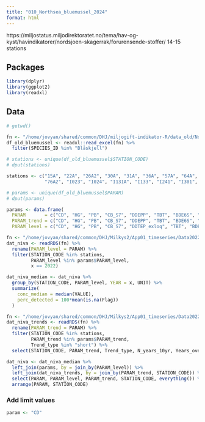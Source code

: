 ```yaml
---
title: "010_Northsea_bluemussel_2024"
format: html
---
```



https://miljostatus.miljodirektoratet.no/tema/hav-og-kyst/havindikatorer/nordsjoen-skagerrak/forurensende-stoffer/
14-15 stations  

## Packages  

```r

library(dplyr)
library(ggplot2)
library(readxl)

```

## Data  

```r

# getwd()

fn <- "/home/jovyan/shared/common/DHJ/miljogift-indikator-R/data_old/North Sea/MytiEdu_Snegl_2020_ver4.xlsx"
df_old_bluemussel <- readxl::read_excel(fn) %>%
  filter(SPECIES_ID %in% "Blåskjell")

# stations <- unique(df_old_bluemussel$STATION_CODE)
# dput(stations)

stations <- c("15A", "22A", "26A2", "30A", "31A", "36A", "57A", "64A", "65A", 
              "76A2", "I023", "I024", "I131A", "I133", "I241", "I301", "I304", "56A")

# params <- unique(df_old_bluemussel$PARAM)
# dput(params)

params <- data.frame(
  PARAM       = c("CD", "HG", "PB", "CB_S7", "DDEPP", "TBT", "BDE6S", "HCB"),
  PARAM_trend = c("CD", "HG", "PB", "CB_S7", "DDEPP", "TBT", "BDE6S", "HCB"),
  PARAM_level = c("CD", "HG", "PB", "CB_S7", "DDTEP_exloq", "TBT", "BDE6S_exloq", "HCB"))

fn <- "/home/jovyan/shared/common/DHJ/Milkys2/App01_timeseries/Data2022/dat_raw5.rds"
dat_niva <- readRDS(fn) %>%
  rename(PARAM_level = PARAM) %>%
  filter(STATION_CODE %in% stations,
         PARAM_level %in% params$PARAM_level, 
         x == 2022)

dat_niva_median <- dat_niva %>%
  group_by(STATION_CODE, PARAM_level, YEAR = x, UNIT) %>%
  summarize(
    conc_median = median(VALUE),
    perc_detected = 100*mean(is.na(Flag))
  )

fn <- "/home/jovyan/shared/common/DHJ/Milkys2/App01_timeseries/Data2022/dat_trend.rds"
dat_niva_trends <- readRDS(fn) %>%
  rename(PARAM_trend = PARAM) %>%
  filter(STATION_CODE %in% stations,
         PARAM_trend %in% params$PARAM_trend, 
         Trend_type %in% "short") %>%
  select(STATION_CODE, PARAM_trend, Trend_type, N_years_10yr, Years_over_LOQ, Trend_string)

dat_niva <- dat_niva_median %>%
  left_join(params, by = join_by(PARAM_level)) %>%
  left_join(dat_niva_trends, by = join_by(PARAM_trend, STATION_CODE)) %>%
  select(PARAM, PARAM_level, PARAM_trend, STATION_CODE, everything()) %>%
  arrange(PARAM, STATION_CODE)

```

### Add limit values  

```r

param <- "CD"  

```




